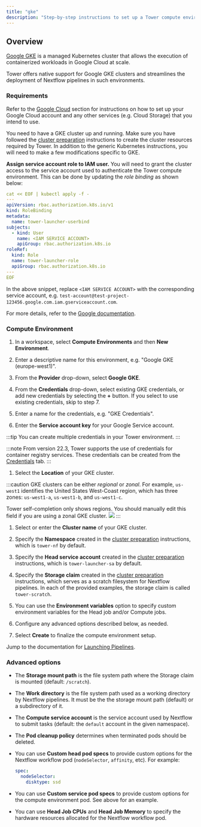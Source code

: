 ```yaml
---
title: "gke"
description: "Step-by-step instructions to set up a Tower compute environment for Google GKE cluster"
---
```


## Overview

[Google GKE](https://cloud.google.com/kubernetes-engine) is a managed Kubernetes cluster that allows the execution of containerized workloads in Google Cloud at scale.

Tower offers native support for Google GKE clusters and streamlines the deployment of Nextflow pipelines in such environments.

### Requirements

Refer to the [Google Cloud](../google-cloud/#configure-google-cloud) section for instructions on how to set up your Google Cloud account and any other services (e.g. Cloud Storage) that you intend to use.

You need to have a GKE cluster up and running. Make sure you have followed the [cluster preparation](../k8s/#cluster-preparation) instructions to create the cluster resources required by Tower. In addition to the generic Kubernetes instructions, you will need to make a few modifications specific to GKE.

**Assign service account role to IAM user.** You will need to grant the cluster access to the service account used to authenticate the Tower compute environment. This can be done by updating the _role binding_ as shown below:

```yaml
cat << EOF | kubectl apply -f -
---
apiVersion: rbac.authorization.k8s.io/v1
kind: RoleBinding
metadata:
  name: tower-launcher-userbind
subjects:
  - kind: User
    name: <IAM SERVICE ACCOUNT>
    apiGroup: rbac.authorization.k8s.io
roleRef:
  kind: Role
  name: tower-launcher-role
  apiGroup: rbac.authorization.k8s.io
---
EOF
```

In the above snippet, replace `<IAM SERVICE ACCOUNT>` with the corresponding service account, e.g. `test-account@test-project-123456.google.com.iam.gserviceaccount.com`.

For more details, refer to the [Google documentation](https://cloud.google.com/kubernetes-engine/docs/how-to/role-based-access-control).

### Compute Environment

1.  In a workspace, select **Compute Environments** and then **New Environment**.

1.  Enter a descriptive name for this environment, e.g. "Google GKE (europe-west1)".

1.  From the **Provider** drop-down, select **Google GKE**.

1.  From the **Credentials** drop-down, select existing GKE credentials, or add new credentials by selecting the **+** button. If you select to use existing credentials, skip to step 7.

1.  Enter a name for the credentials, e.g. "GKE Credentials".

1.  Enter the **Service account key** for your Google Service account.

   :::tip
   You can create multiple credentials in your Tower environment.
   :::

   :::note
   From version 22.3, Tower supports the use of credentials for container registry services. These credentials can be created from the [Credentials](../credentials/overview.mdx/#container-registry-credentials.mdx) tab.
   :::

1.  Select the **Location** of your GKE cluster.

   :::caution
   GKE clusters can be either _regional_ or _zonal_. For example, `us-west1` identifies the United States West-Coast region, which has three zones: `us-west1-a`, `us-west1-b`, and `us-west1-c`.

   Tower self-completion only shows regions. You should manually edit this field if you are using a zonal GKE cluster.
   ![](./_images/gke_regions.png)
   :::

1.  Select or enter the **Cluster name** of your GKE cluster.

1.  Specify the **Namespace** created in the [cluster preparation](#cluster-preparation) instructions, which is `tower-nf` by default.

1.  Specify the **Head service account** created in the [cluster preparation](#cluster-preparation) instructions, which is `tower-launcher-sa` by default.

1.  Specify the **Storage claim** created in the [cluster preparation](#cluster-preparation) instructions, which serves as a scratch filesystem for Nextflow pipelines. In each of the provided examples, the storage claim is called `tower-scratch`.

1.  You can use the **Environment variables** option to specify custom environment variables for the Head job and/or Compute jobs.

1.  Configure any advanced options described below, as needed.

1.  Select **Create** to finalize the compute environment setup.

Jump to the documentation for [Launching Pipelines](../launch/launchpad.mdx).

### Advanced options

- The **Storage mount path** is the file system path where the Storage claim is mounted (default: `/scratch`).

- The **Work directory** is the file system path used as a working directory by Nextflow pipelines. It must be the the storage mount path (default) or a subdirectory of it.

- The **Compute service account** is the service account used by Nextflow to submit tasks (default: the `default` account in the given namespace).

- The **Pod cleanup policy** determines when terminated pods should be deleted.

- You can use **Custom head pod specs** to provide custom options for the Nextflow workflow pod (`nodeSelector`, `affinity`, etc). For example:

  ```yaml
  spec:
    nodeSelector:
      disktype: ssd
  ```

- You can use **Custom service pod specs** to provide custom options for the compute environment pod. See above for an example.

- You can use **Head Job CPUs** and **Head Job Memory** to specify the hardware resources allocated for the Nextflow workflow pod.
